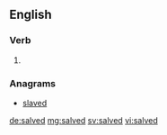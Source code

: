 ==English==

===Verb===
{{head|en|verb form}}

# {{en-past of|salve}}

===Anagrams===
* [[slaved#English|slaved]]

[[de:salved]]
[[mg:salved]]
[[sv:salved]]
[[vi:salved]]